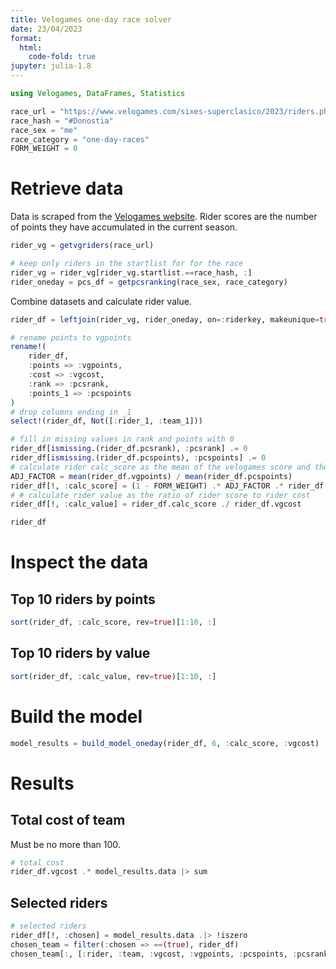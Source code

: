 ```yaml
---
title: Velogames one-day race solver
date: 23/04/2023
format:
  html:
    code-fold: true
jupyter: julia-1.8
---
```


```julia
using Velogames, DataFrames, Statistics

race_url = "https://www.velogames.com/sixes-superclasico/2023/riders.php"
race_hash = "#Donostia"
race_sex = "me"
race_category = "one-day-races"
FORM_WEIGHT = 0
```

# Retrieve data

Data is scraped from the [Velogames website](https://www.velogames.com/). Rider scores are the number of points they have accumulated in the current season.

```julia
rider_vg = getvgriders(race_url)

# keep only riders in the startlist for for the race
rider_vg = rider_vg[rider_vg.startlist.==race_hash, :]
rider_oneday = pcs_df = getpcsranking(race_sex, race_category)
```

Combine datasets and calculate rider value.

```julia
rider_df = leftjoin(rider_vg, rider_oneday, on=:riderkey, makeunique=true)

# rename points to vgpoints
rename!(
    rider_df,
    :points => :vgpoints,
    :cost => :vgcost,
    :rank => :pcsrank,
    :points_1 => :pcspoints
)
# drop columns ending in _1
select!(rider_df, Not([:rider_1, :team_1]))

# fill in missing values in rank and points with 0
rider_df[ismissing.(rider_df.pcsrank), :pcsrank] .= 0
rider_df[ismissing.(rider_df.pcspoints), :pcspoints] .= 0
# calculate rider calc_score as the mean of the velogames score and the PCS score
ADJ_FACTOR = mean(rider_df.vgpoints) / mean(rider_df.pcspoints)
rider_df[!, :calc_score] = (1 - FORM_WEIGHT) .* ADJ_FACTOR .* rider_df.pcspoints .+ FORM_WEIGHT .* rider_df.vgpoints
# # calculate rider value as the ratio of rider score to rider cost
rider_df[!, :calc_value] = rider_df.calc_score ./ rider_df.vgcost

rider_df
```

# Inspect the data

## Top 10 riders by points

```julia
sort(rider_df, :calc_score, rev=true)[1:10, :]
```

## Top 10 riders by value

```julia
sort(rider_df, :calc_value, rev=true)[1:10, :]
```

# Build the model

```julia
model_results = build_model_oneday(rider_df, 6, :calc_score, :vgcost)
```

# Results

## Total cost of team

Must be no more than 100.

```julia
# total cost
rider_df.vgcost .* model_results.data |> sum
```

## Selected riders

```julia
# selected riders
rider_df[!, :chosen] = model_results.data .|> !iszero
chosen_team = filter(:chosen => ==(true), rider_df)
chosen_team[:, [:rider, :team, :vgcost, :vgpoints, :pcspoints, :pcsrank, :calc_score, :calc_value]]
```

